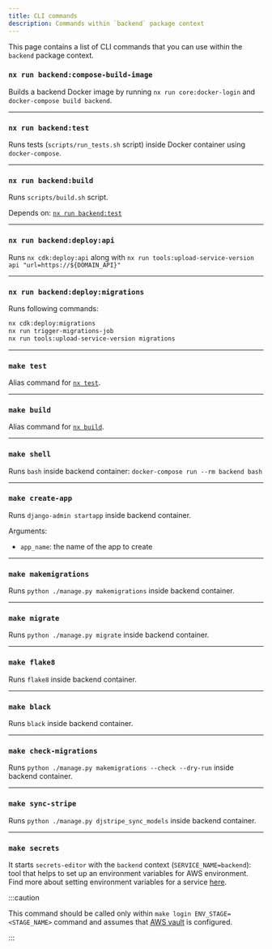 ```yaml
---
title: CLI commands
description: Commands within `backend` package context
---
```



This page contains a list of CLI commands that you can use within the `backend` package context.


### `nx run backend:compose-build-image`

Builds a backend Docker image by running `nx run core:docker-login` and `docker-compose build backend`.

<RunOnCICautionPartial />

---


### `nx run backend:test`

Runs tests (`scripts/run_tests.sh` script) inside Docker container using `docker-compose`.

---


### `nx run backend:build`

Runs `scripts/build.sh` script.

Depends on: [`nx run backend:test`](#nx-run-backendtest)

---


### `nx run backend:deploy:api`

Runs `nx cdk:deploy:api` along with `nx run tools:upload-service-version api "url=https://${DOMAIN_API}"`


---


### `nx run backend:deploy:migrations`

Runs following commands:
```bash
nx cdk:deploy:migrations
nx run trigger-migrations-job
nx run tools:upload-service-version migrations
```

---

### `make test`

Alias command for [`nx test`](#nx-run-backendtest).

---

### `make build`

Alias command for [`nx build`](#nx-run-backendbuild).

---

### `make shell`

Runs `bash` inside backend container: `docker-compose run --rm backend bash`

---

### `make create-app`

Runs `django-admin startapp` inside backend container.

Arguments:
- `app_name`: the name of the app to create

---

### `make makemigrations`

Runs `python ./manage.py makemigrations` inside backend container.

---

### `make migrate`

Runs `python ./manage.py migrate` inside backend container.

---

### `make flake8`

Runs `flake8` inside backend container.

---

### `make black`

Runs `black` inside backend container.

---

### `make check-migrations`

Runs `python ./manage.py makemigrations --check --dry-run` inside backend container.

---

### `make sync-stripe`

Runs `python ./manage.py djstripe_sync_models` inside backend container.

---

### `make secrets`

It starts `secrets-editor` with the `backend` context (`SERVICE_NAME=backend`): tool that helps to set up an environment
variables for AWS environment. Find more about setting environment variables for a service
[here](../../working-with-sb/infrastructure/env-variables#using-the-cli-tool).

:::caution

This command should be called only within `make login ENV_STAGE=<STAGE_NAME>` command and assumes that
[AWS vault](../../working-with-sb/infrastructure/initial-setup#aws-vault-profile) is configured.

:::
